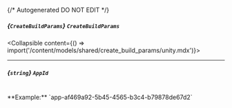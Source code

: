 {/* Autogenerated DO NOT EDIT  */}

##### *{`CreateBuildParams`}* `CreateBuildParams`
<Collapsible content={() => import('/content/models/shared/create_build_params/unity.mdx')}>
</Collapsible>

---
##### *{`string`}* `AppId`
<br/>
**Example:** `app-af469a92-5b45-4565-b3c4-b79878de67d2`

